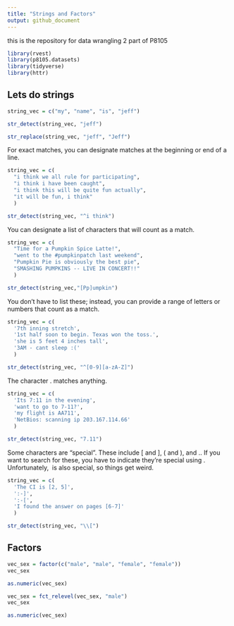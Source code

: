 ```yaml
---
title: "Strings and Factors"
output: github_document
---
```

this is the repository for data wrangling 2 part of P8105
```r
library(rvest)
library(p8105.datasets)
library(tidyverse)
library(httr)
```

## Lets do strings
```r
string_vec = c("my", "name", "is", "jeff")

str_detect(string_vec, "jeff")
```

```r
str_replace(string_vec, "jeff", "Jeff")
```

For exact matches, you can designate matches at the beginning or end of a line.
```r
string_vec = c(
  "i think we all rule for participating",
  "i think i have been caught",
  "i think this will be quite fun actually",
  "it will be fun, i think"
  )

str_detect(string_vec, "^i think")
```

You can designate a list of characters that will count as a match.
```r
string_vec = c(
  "Time for a Pumpkin Spice Latte!",
  "went to the #pumpkinpatch last weekend",
  "Pumpkin Pie is obviously the best pie",
  "SMASHING PUMPKINS -- LIVE IN CONCERT!!"
  )

str_detect(string_vec,"[Pp]umpkin")
```

You don’t have to list these; instead, you can provide a range of letters or numbers that count as a match.
```r
string_vec = c(
  '7th inning stretch',
  '1st half soon to begin. Texas won the toss.',
  'she is 5 feet 4 inches tall',
  '3AM - cant sleep :('
  )

str_detect(string_vec, "^[0-9][a-zA-Z]")

```

The character . matches anything.
```r
string_vec = c(
  'Its 7:11 in the evening',
  'want to go to 7-11?',
  'my flight is AA711',
  'NetBios: scanning ip 203.167.114.66'
  )

str_detect(string_vec, "7.11")
```

Some characters are “special”. These include [ and ], ( and ), and .. If you want to search for these, you have to indicate they’re special using \. Unfortunately, \ is also special, so things get weird.
```r
string_vec = c(
  'The CI is [2, 5]',
  ':-]',
  ':-[',
  'I found the answer on pages [6-7]'
  )

str_detect(string_vec, "\\[")
```

## Factors
```r
vec_sex = factor(c("male", "male", "female", "female"))
vec_sex

as.numeric(vec_sex)
```

```r
vec_sex = fct_relevel(vec_sex, "male")
vec_sex

as.numeric(vec_sex)

```

